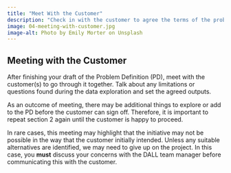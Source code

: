 ```yaml
---
title: "Meet With the Customer"
description: "Check in with the customer to agree the terms of the problem definition and gain further understanding of the problem."
image: 04-meeting-with-customer.jpg
image-alt: Photo by Emily Morter on Unsplash
---
```


## Meeting with the Customer
After finishing your draft of the Problem Definition (PD), meet with the customer(s) to go through it together. Talk about any limitations or questions found during the data exploration and set the agreed outputs.

As an outcome of meeting, there may be additional things to explore or add to the PD before the customer can sign off. Therefore, it is important to repeat section 2 again until the customer is happy to proceed.

In rare cases, this meeting may highlight that the initiative may not be possible in the way that the customer initially intended. Unless any suitable alternatives are identified, we may need to give up on the project. In this case, you **must** discuss your concerns with the DALL team manager before communicating this with the customer.